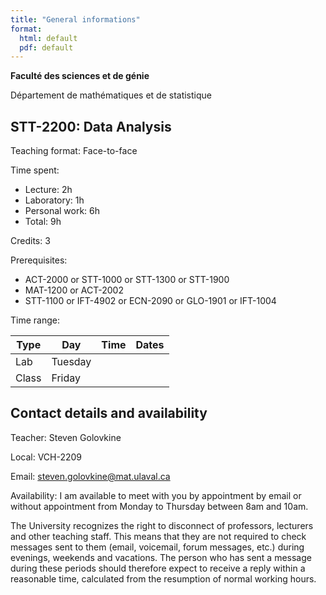 ```yaml
--- 
title: "General informations"
format: 
  html: default
  pdf: default
---
```


**Faculté des sciences et de génie**

Département de mathématiques et de statistique

## STT-2200: Data Analysis 

Teaching format: Face-to-face

Time spent: 

  - Lecture: 2h
  - Laboratory: 1h 
  - Personal work: 6h
  - Total: 9h

Credits: 3

Prerequisites: 

  - ACT-2000 or STT-1000 or STT-1300 or STT-1900
  - MAT-1200 or ACT-2002
  - STT-1100 or IFT-4902 or ECN-2090 or GLO-1901 or IFT-1004


Time range: 

| Type   | Day      | Time    | Dates |
| ------ | -------- | ------- | ----- |
| Lab    | Tuesday  |         |       |
| Class  | Friday   |         |       |


## Contact details and availability

Teacher: Steven Golovkine 

Local: VCH-2209

Email: [steven.golovkine@mat.ulaval.ca](mailto:steven.golovkine@mat.ulaval.ca)

Availability: I am available to meet with you by appointment by email or without appointment from Monday to Thursday between 8am and 10am.


<p style=“font-size:10px;”>The University recognizes the right to disconnect of professors, lecturers and other teaching staff. This means that they are not required to check messages sent to them (email, voicemail, forum messages, etc.) during evenings, weekends and vacations. The person who has sent a message during these periods should therefore expect to receive a reply within a reasonable time, calculated from the resumption of normal working hours.</p>

